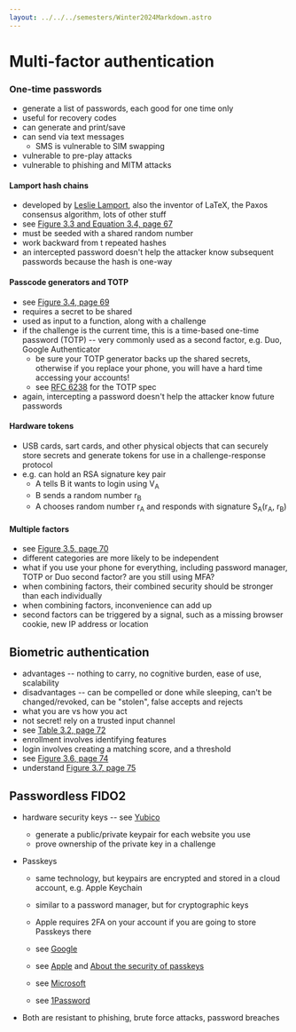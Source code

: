 ```yaml
---
layout: ../../../semesters/Winter2024Markdown.astro
---
```


# Multi-factor authentication

### One-time passwords

- generate a list of passwords, each good for one time only
- useful for recovery codes
- can generate and print/save
- can send via text messages
  - SMS is vulnerable to SIM swapping
- vulnerable to pre-play attacks
- vulnerable to phishing and MITM attacks

#### Lamport hash chains

- developed by [Leslie Lamport](https://en.wikipedia.org/wiki/Leslie_Lamport), also the inventor of LaTeX, the Paxos consensus algorithm, lots of other stuff
- see [Figure 3.3 and Equation 3.4, page 67](https://people.scs.carleton.ca/~paulv/toolsjewels/TJrev1/ch3-rev1.pdf)
- must be seeded with a shared random number
- work backward from t repeated hashes
- an intercepted password doesn't help the attacker know subsequent passwords because the hash is one-way

#### Passcode generators and TOTP

- see [Figure 3.4, page 69](https://people.scs.carleton.ca/~paulv/toolsjewels/TJrev1/ch3-rev1.pdf)
- requires a secret to be shared
- used as input to a function, along with a challenge
- if the challenge is the current time, this is a time-based one-time password (TOTP) -- very commonly used as a second factor, e.g. Duo, Google Authenticator
  - be sure your TOTP generator backs up the shared secrets, otherwise if you replace your phone, you will have a hard time accessing your accounts!
  - see [RFC 6238](https://datatracker.ietf.org/doc/html/rfc6238) for the TOTP spec
- again, intercepting a password doesn't help the attacker know future passwords

#### Hardware tokens

- USB cards, sart cards, and other physical objects that can securely store secrets and generate tokens for use in a challenge-response protocol
- e.g. can hold an RSA signature key pair
  - A tells B it wants to login using V<sub>A</sub>
  - B sends a random number r<sub>B</sub>
  - A chooses random number r<sub>A</sub> and responds with signature S<sub>A</sub>(r<sub>A</sub>, r<sub>B</sub>)

#### Multiple factors

- see [Figure 3.5, page 70](https://people.scs.carleton.ca/~paulv/toolsjewels/TJrev1/ch3-rev1.pdf)
- different categories are more likely to be independent
- what if you use your phone for everything, including password manager, TOTP or Duo second factor? are you still using MFA?
- when combining factors, their combined security should be stronger than each individually
- when combining factors, inconvenience can add up
- second factors can be triggered by a signal, such as a missing browser cookie, new IP address or location

## Biometric authentication

- advantages -- nothing to carry, no cognitive burden, ease of use, scalability
- disadvantages -- can be compelled or done while sleeping, can't be changed/revoked, can be "stolen", false accepts and rejects
- what you are vs how you act
- not secret! rely on a trusted input channel
- see [Table 3.2, page 72](https://people.scs.carleton.ca/~paulv/toolsjewels/TJrev1/ch3-rev1.pdf)
- enrollment involves identifying features
- login involves creating a matching score, and a threshold
- see [Figure 3.6, page 74](https://people.scs.carleton.ca/~paulv/toolsjewels/TJrev1/ch3-rev1.pdf)
- understand [Figure 3.7, page 75](https://people.scs.carleton.ca/~paulv/toolsjewels/TJrev1/ch3-rev1.pdf)

## Passwordless FIDO2

- hardware security keys -- see [Yubico](https://www.yubico.com)

  - generate a public/private keypair for each website you use
  - prove ownership of the private key in a challenge

- Passkeys

  - same technology, but keypairs are encrypted and stored in a cloud account, e.g. Apple Keychain
  - similar to a password manager, but for cryptographic keys
  - Apple requires 2FA on your account if you are going to store Passkeys there

  - see [Google](https://safety.google/authentication/passkey/)
  - see [Apple](https://developer.apple.com/passkeys/) and [About the security of passkeys](https://support.apple.com/en-us/102195)
  - see [Microsoft](https://support.microsoft.com/en-us/windows/passkeys-in-windows-301c8944-5ea2-452b-9886-97e4d2ef4422)
  - see [1Password](https://1password.com/product/passkeys)

- Both are resistant to phishing, brute force attacks, password breaches
